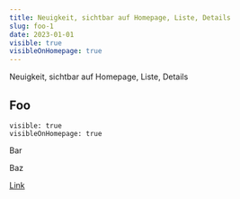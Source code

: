 ```yaml
---
title: Neuigkeit, sichtbar auf Homepage, Liste, Details
slug: foo-1
date: 2023-01-01
visible: true
visibleOnHomepage: true
---
```


Neuigkeit, sichtbar auf Homepage, Liste, Details

## Foo

```
visible: true
visibleOnHomepage: true
```

Bar

Baz

[Link](/forschung)
